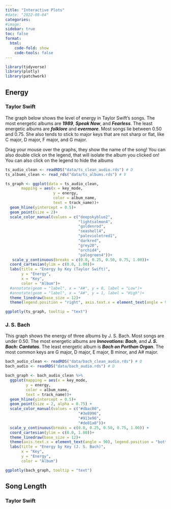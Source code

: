 ```yaml
---
title: "Interactive Plots"
#date: "2022-08-04"
categories:
#image:  
sidebar: true
toc: false
format:
  html:
    code-fold: show
    code-tools: false
---
```


```r
library(tidyverse)
library(plotly)
library(patchwork)
```

## Energy
### Taylor Swift
 
The graph below shows the level of energy in Taylor Swift's songs. The most energetic albums are ***1989***, ***Speak Now***, and ***Fearless***. The least energetic albums are ***folklore*** and ***evermore***. Most songs lie between 0.50 and 0.75. She also tends to stick to major keys that are not sharp or flat, like C major, D major, F major, and G major.

::: {.callout-note icon=false}
Drag your mouse over the graphs, they show the name of the song!
You can also double click on the legend, that will isolate the album you clicked on!
You can also click on the legend to hide the albums
:::

```r
ts_audio_clean <- readRDS("data/ts_clean_audio.rds") # D
ts_albums_clean <- read_rds("data/ts_albums.rds") # V

ts_graph <- ggplot(data = ts_audio_clean,
       mapping = aes(x = key_mode,
                     y = energy,
                     color = album_name, 
                     text = track_name))+ 
  geom_hline(yintercept = 0.5)+
  geom_point(size = 2)+ 
  scale_color_manual(values = c("deepskyblue2",
                                "lightsalmon4",
                                "goldenrod",
                                "seashell4",
                                "palevioletred1",
                                "darkred",
                                "grey20",
                                "orchid4",
                                "palegreen4"))+
   scale_y_continuous(breaks = c(0.0, 0.25, 0.50, 0.75, 1.00))+
  coord_cartesian(ylim = c(0.0, 1.00))+
  labs(title = "Energy by Key (Taylor Swift)",
       y = "Energy",
       x = "Key", 
       color = "Album")+ 
  #annotate(geom = "label", x = "A#", y = 0, label = "Low")+ 
  #annotate(geom = "label", x = "A#", y = 1, label = "High")+ 
  theme_linedraw(base_size = 12)+ 
  theme(legend.position = "right", axis.text.x = element_text(angle = 90))
```

```r
ggplotly(ts_graph, tooltip = "text")
```


### J. S. Bach

This graph shows the energy of three albums by J. S. Bach. Most songs are under 0.50. The most energetic albums are ***Innovations: Bach***, and ***J. S. Bach: Cantatas***. The least energetic album is ***Bach on Porthan Organ***. The most common keys are G major, D major, E major, B minor, and A# major.

```r
bach_audio_clean <- readRDS("data/bach_clean_audio.rds") # D
bach_audio <- readRDS("data/bach_audio.rds") # D

bach_graph <- bach_audio_clean %>%  
  ggplot(mapping = aes(x = key_mode, 
         y = energy, 
         color = album_name, 
         text = track_name))+ 
  geom_hline(yintercept = 0.5)+
  geom_point(size = 2, alpha = 0.75) + 
  scale_color_manual(values = c("#dbac00",
                                "#3e8996",
                                "#913e96",
                                "#de81a0"))+ 
  scale_y_continuous(breaks = c(0.0, 0.25, 0.50, 0.75, 1.00)) + 
  coord_cartesian(ylim = c(0.0, 1.00))+ 
  theme_linedraw(base_size = 12)+
  theme(axis.text.x = element_text(angle = 90), legend.position = "bottom")+ 
  labs(title = "Energy by Key (J. S. Bach)", 
       x = "Key", 
       y = "Energy",
       color = "Album")
```


```r
ggplotly(bach_graph, tooltip = "text")
```


## Song Length
### Taylor Swift




